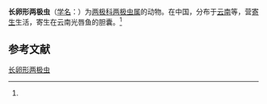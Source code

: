{{Speciesbox
| name = 长卵形两极虫
| status = 
| status_system = 
| image = 
| genus = Myxidium
| species = longiovaformis
| authority = (Ma, 1998)<ref name='id9234'>{{cite web| url =http://www.bioinfo.cn/db05/BjdwSpecies.php?action=view&id=9234| title =长卵形两极虫| work =《中国动物物种编目数据库》| publisher =中国科学院微生物研究所| author =中国科学院动物研究所| accessdate =2009-04-16| deadurl =yes| archiveurl =https://web.archive.org/web/20160305034217/http://www.bioinfo.cn/db05/BjdwSpecies.php?action=view&id=9234| archivedate =2016-03-05}}</ref>
}}

'''长卵形两极虫'''（[[学名|学名]]：{{lang|la|''Myxidium longiovaformis''}}）为[[两极科|两极科]][[两极虫属|两极虫属]]的动物。在中国，分布于[[云南|云南]]等，营[[寄生|寄生]]生活，寄生在云南光唇鱼的胆囊。<ref name='id9234'/>

== 参考文献 ==
{{reflist}}

{{Wikispecies|Myxidium longiovaformis}}

[[Category:两极虫属|长卵形两极虫]]


{{Cnidarian-stub}}